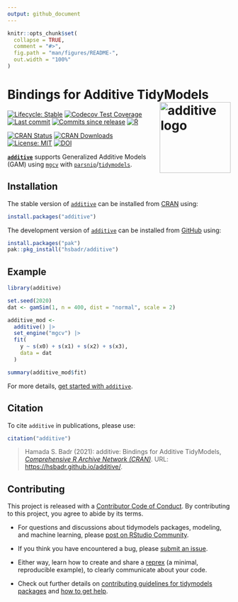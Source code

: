 ```yaml
---
output: github_document
---
```


<!-- README.md is generated from README.Rmd. Please edit that file -->

```r
knitr::opts_chunk$set(
  collapse = TRUE,
  comment = "#>",
  fig.path = "man/figures/README-",
  out.width = "100%"
)
```

# Bindings for Additive TidyModels [<img src="man/figures/additive.png" align="right" width="160" alt="additive logo" />](https://hsbadr.github.io/additive/)

<!-- badges: start -->
[![Lifecycle: Stable](https://img.shields.io/badge/Lifecycle-Stable-green.svg)](https://lifecycle.r-lib.org/articles/stages.html)
[![Codecov Test Coverage](https://codecov.io/gh/hsbadr/additive/branch/main/graph/badge.svg)](https://app.codecov.io/gh/hsbadr/additive?branch=main)
[![Last commit](https://img.shields.io/github/last-commit/hsbadr/additive)](https://github.com/hsbadr/additive/commits/main)
[![Commits since release](https://img.shields.io/github/commits-since/hsbadr/additive/latest.svg?color=green)](https://github.com/hsbadr/additive/commit/main)
[![R](https://github.com/hsbadr/additive/workflows/R/badge.svg)](https://github.com/hsbadr/additive/actions)

[![CRAN Status](https://www.r-pkg.org/badges/version/additive)](https://CRAN.R-project.org/package=additive)
[![CRAN Downloads](https://cranlogs.r-pkg.org/badges/grand-total/additive)](https://cran.r-project.org/package=additive)
[![License: MIT](https://img.shields.io/badge/License-MIT-blue.svg)](https://github.com/hsbadr/additive/blob/main/LICENSE.md)
[![DOI](https://zenodo.org/badge/DOI/10.5281/zenodo.4784245.svg)](https://zenodo.org/records/4784245)
<!-- badges: end -->

[**`additive`**](https://hsbadr.github.io/additive/) supports Generalized Additive Models (GAM) using [`mgcv`](https://cran.r-project.org/package=mgcv)
with [`parsnip`](https://parsnip.tidymodels.org/)/[`tidymodels`](https://www.tidymodels.org/).

## Installation

The stable version of [`additive`](https://hsbadr.github.io/additive/) can be installed from [CRAN](https://CRAN.R-project.org/package=additive) using:

``` r
install.packages("additive")
```

The development version of [`additive`](https://hsbadr.github.io/additive/) can be installed from [GitHub](https://github.com/hsbadr/additive) using:

``` r
install.packages("pak")
pak::pkg_install("hsbadr/additive")
```

## Example


``` r
library(additive)

set.seed(2020)
dat <- gamSim(1, n = 400, dist = "normal", scale = 2)

additive_mod <-
  additive() |>
  set_engine("mgcv") |>
  fit(
    y ~ s(x0) + s(x1) + s(x2) + s(x3),
    data = dat
  )

summary(additive_mod$fit)
```

For more details, [get started with `additive`](https://hsbadr.github.io/additive/articles/GetStarted.html).

## Citation

To cite `additive` in publications, please use:

```r
citation("additive")
```

> Hamada S. Badr (2021): additive: Bindings for Additive TidyModels,
> [*Comprehensive R Archive Network (CRAN)*](https://cran.r-project.org/package=additive).
> URL: [https://hsbadr.github.io/additive/](https://hsbadr.github.io/additive/).

## Contributing

This project is released with a [Contributor Code of Conduct](https://contributor-covenant.org/version/2/0/CODE_OF_CONDUCT.html). By contributing to this project, you agree to abide by its terms.

- For questions and discussions about tidymodels packages, modeling, and machine learning, please [post on RStudio Community](https://forum.posit.co/).

- If you think you have encountered a bug, please [submit an issue](https://github.com/hsbadr/additive/issues).

- Either way, learn how to create and share a [reprex](https://reprex.tidyverse.org) (a minimal, reproducible example), to clearly communicate about your code.

- Check out further details on [contributing guidelines for tidymodels packages](https://www.tidymodels.org/contribute/) and [how to get help](https://www.tidymodels.org/help/).

